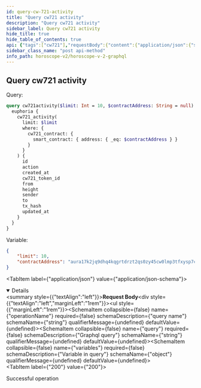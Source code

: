 ```yaml
---
id: query-cw-721-activity
title: "Query cw721 activity"
description: "Query cw721 activity"
sidebar_label: Query cw721 activity
hide_title: true
hide_table_of_contents: true
api: {"tags":["cw721"],"requestBody":{"content":{"application/json":{"schema":{"type":"object","properties":{"operationName":{"type":"string","example":"cw721activity","description":"query name"},"query":{"type":"string","example":"query cw721activity($limit: Int = 10, $contractAddress: String = null) { euphoria { cw721_activity(limit: $limit, where: {cw721_contract: {smart_contract: {address: {_eq: $contractAddress}}}}) { id action created_at cw721_token_id from height sender to tx_hash updated_at } } }","description":"Graphql query"},"variables":{"type":"object","description":"Variable in query","example":{"limit":10,"contractAddress":"aura17k2jq9dhq4kqgrtdrzt2qs0zy45cw0lmp3tfxysp7cwh5nxfg24st7ndc8"}}}}}}},"responses":{"200":{"description":"Successful operation"}},"description":"Query cw721 activity","method":"post","path":"/api/v1/graphiql","servers":[{"url":"https://indexer-v2.staging.aurascan.io"},{"url":"https://indexer-v2.dev.aurascan.io"}],"jsonRequestBodyExample":{"operationName":"cw721activity","query":"query cw721activity($limit: Int = 10, $contractAddress: String = null) { euphoria { cw721_activity(limit: $limit, where: {cw721_contract: {smart_contract: {address: {_eq: $contractAddress}}}}) { id action created_at cw721_token_id from height sender to tx_hash updated_at } } }","variables":{"limit":10,"contractAddress":"aura17k2jq9dhq4kqgrtdrzt2qs0zy45cw0lmp3tfxysp7cwh5nxfg24st7ndc8"}},"info":{"title":"Horoscope v2 graphql","version":"1.0.0"},"postman":{"name":"Query cw721 activity","description":{"type":"text/plain"},"url":{"path":["api","v1","graphiql"],"host":["{{baseUrl}}"],"query":[],"variable":[]},"header":[{"key":"Content-Type","value":"application/json"}],"method":"POST","body":{"mode":"raw","raw":"\"\"","options":{"raw":{"language":"json"}}}}}
sidebar_class_name: "post api-method"
info_path: horoscope-v2/horoscope-v-2-graphql
---
```



## Query cw721 activity

Query:
```graphql
query cw721activity($limit: Int = 10, $contractAddress: String = null) {
  euphoria {
    cw721_activity(
      limit: $limit
      where: {
        cw721_contract: {
          smart_contract: { address: { _eq: $contractAddress } }
        }
      }
    ) {
      id
      action
      created_at
      cw721_token_id
      from
      height
      sender
      to
      tx_hash
      updated_at
    }
  }
}

```
Variable:
```json
{
    "limit": 10,
    "contractAddress": "aura17k2jq9dhq4kqgrtdrzt2qs0zy45cw0lmp3tfxysp7cwh5nxfg24st7ndc8"
}
```
<MimeTabs><TabItem label={"application/json"} value={"application/json-schema"}><details style={{}} data-collapsed={false} open={true}><summary style={{"textAlign":"left"}}><strong>Request Body</strong></summary><div style={{"textAlign":"left","marginLeft":"1rem"}}></div><ul style={{"marginLeft":"1rem"}}><SchemaItem collapsible={false} name={"operationName"} required={false} schemaDescription={"query name"} schemaName={"string"} qualifierMessage={undefined} defaultValue={undefined}></SchemaItem><SchemaItem collapsible={false} name={"query"} required={false} schemaDescription={"Graphql query"} schemaName={"string"} qualifierMessage={undefined} defaultValue={undefined}></SchemaItem><SchemaItem collapsible={false} name={"variables"} required={false} schemaDescription={"Variable in query"} schemaName={"object"} qualifierMessage={undefined} defaultValue={undefined}></SchemaItem></ul></details></TabItem></MimeTabs><div><ApiTabs><TabItem label={"200"} value={"200"}><div>

Successful operation

</div><div></div></TabItem></ApiTabs></div>
      